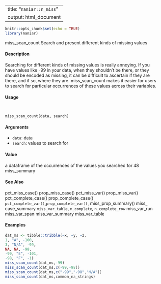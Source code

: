 
---
title: "``naniar::n_miss``"
output: html_document
---

```r
knitr::opts_chunk$set(echo = TRUE)
library(naniar)
```

miss_scan_count Search and present different kinds of missing values

####  Description 

Searching for different kinds of missing values is really annoying. If you have values like -99 in your data, when they shouldn't be there, or they should be encoded as missing, it can be difficult to
ascertain if they are there, and if so, where they are. miss_scan_count makes it easier for users to search for particular occurrences of these values across their variables.

####  Usage 
<pre><code>

miss_scan_count(data, search)
</code></pre>
#### Arguments 

* ``data``: data
* ``search``:  values to search for

#### Value 

a dataframe of the occurrences of the values you searched for
48 miss_summary

#### See Also 

pct_miss_case() prop_miss_case() pct_miss_var() prop_miss_var() pct_complete_case()
prop_complete_case() ``pct_complete_var()``,``prop_complete_var()``, miss_prop_summary() miss_
case_summary ``miss_var_table``, ``n_complete``, ``n_complete_row`` miss_var_run miss_var_span
miss_var_summary miss_var_table

#### Examples 
```r

dat_ms <- tibble::tribble(~x, ~y, ~z,
1, "A", -100,
3, "N/A", -99,
NA, NA, -98,
-99, "E", -101,
-98, "F", -1)
miss_scan_count(dat_ms,-99)
miss_scan_count(dat_ms,c(-99,-98))
miss_scan_count(dat_ms,c("-99","-98","N/A"))
miss_scan_count(dat_ms,common_na_strings)
```
